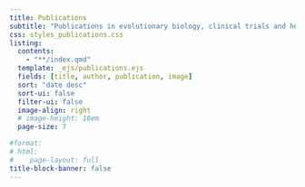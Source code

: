 ```yaml
---
title: Publications
subtitle: "Publications in evolutionary biology, clinical trials and health services research"
css: styles_publications.css
listing: 
  contents: 
    - "**/index.qmd"
  template: _ejs/publications.ejs
  fields: [title, author, publication, image]
  sort: "date desc"
  sort-ui: false
  filter-ui: false
  image-align: right
  # image-height: 10em
  page-size: 7

#format: 
# html: 
#    page-layout: full
title-block-banner: false
---
```

